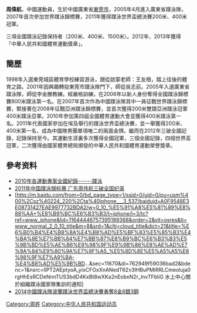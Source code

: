 {{SelfDistinguish|笔名为'''[[人渣文本|人渣文本]]'''的台湾哲学学者}}
{{No footnotes|time=2016-05-21T13:52:51+00:00}}
{{Infobox Person|name=周偉航<br />Zhou Wei Hang|imagesize=265px|birth_date={{birth_date_and_age|1990|7|26}}|height={{height|m=1.86}}|birth_place=|occupation=[[中國|中國]][[蹼泳|蹼泳]]運動員|nationality={{PRC}}}}

'''周偉航'''{{BD|1990年|7月26日||}}，中國運動員，生於中國廣東省[[東莞市|東莞市]]，2005年4月進入廣東省蹼泳隊，2007年首次參加世界蹼泳錦標賽，2011年獲得蹼泳世界盃總決賽200米、400米冠軍。

三項全國蹼泳記錄保持者（200米、400米、1500米）。2012年、2013年獲得「中華人民共和國體育運動獎章」。

== 簡歷 ==
1998年入選東莞城區體育學校練習游泳，跟從啟蒙老師：王友根，踏上往後的體育之路。2001年因興趣轉投東莞市蹼泳隊門下，師從吳志前。2005年入選廣東省蹼泳隊，師從李金勝教練。經嚴格訓練，在2006年以新人身份奪得全國蹼泳錦標賽800米蹼泳第一名。在2007年首次作為中國蹼泳隊其中一員征戰世界蹼泳錦標賽，緊接著在2008年征戰亞洲蹼泳錦標賽，並首次獲得200米雙蹼亞洲蹼泳冠軍400米蹼泳亞軍。2010年參加第四屆全國體育運動大會並獲得400米蹼泳第一名。2011年代表國家參加在埃及舉行的蹼泳世界盃總決賽，並一舉獲得200米、400米第一名，成為中國隊男團單項唯二的兩面金牌。繼而在2012年三破全國記錄，記錄保持至今。其運動生涯裏多次獲得全國冠軍，三個全國記錄，四個世界盃冠軍，二次獲得由國家體育總局頒發的中華人民共和國體育運動榮譽獎章。

== 參考资料 ==
* [http://www.sport.gov.cn/n16/n300161/n300192/n488408/n1038126/n1823817/1824222.html 2010年各運動專案全國紀錄------蹼泳]{{Wayback|url=http://www.sport.gov.cn/n16/n300161/n300192/n488408/n1038126/n1823817/1824222.html |date=20170107231104 }}
* [http://m.sohu.com/n/280102396/ 2011年中国蹼泳锦标赛 广东周伟航三破全国纪录]{{Wayback|url=http://m.sohu.com/n/280102396/ |date=20190916122622 }}
* [http://m.baidu.com/from=0/bd_page_type=1/ssid=0/uid=0/pu=usm%400%2Csz%40224_220%2Cta%40iphone___3_537/baiduid=A0F9548E3E08731427EAE9977732BDA2/w=0_10_%E5%91%A8%E5%81%89%E8%88%AA+%E8%B9%BC%E6%B3%B3/t=iphone/l=3/tc?ref=www_iphone&lid=11644446757395189368&order=2&vit=osres&tj=www_normal_2_0_10_title&m=8&srd=1&cltj=cloud_title&dict=21&title=%E6%B0%B4%E4%B8%8A%E4%B8%AD%E5%BF%83%E5%85%B3%E4%BA%8E%E7%BB%84%E7%BB%87%E8%B9%BC%E6%B3%B3%E5%9B%BD%E5%AE%B6%E9%98%9F%E9%9B%86%E8%AE%AD%E7%9A%84%E9%80%9A%E7%9F%A5_%E5%8D%8E%E5%A5%A5%E6%98%9F%E7%A9%BA-%E4%B8%AD%E5%9B%BD...&sec=11670&di=762949f59036bad2&bdenc=1&nsrc=IlPT2AEptyoA_yixCFOxXnANedT62v3IHBuPMiRRLCmeoluja0rgHhEsRCDeNnnTUS3bdD4KxBt8wXKa2nEobxN2r_lnvTFbliG 水上中心關於組織蹼泳國家隊集訓的通知]
* [http://www.olympic.cn/news/olympic_comm/2014-10-28/2347158.html 2014中國蹼泳隊波蘭蹼泳世界盃總決賽勇奪8金8銀3銅]{{dead link|date=2017年12月 |bot=InternetArchiveBot |fix-attempted=yes }}

[[Category:周姓|Category:周姓]]
[[Category:中华人民共和国运动员|Category:中华人民共和国运动员]]